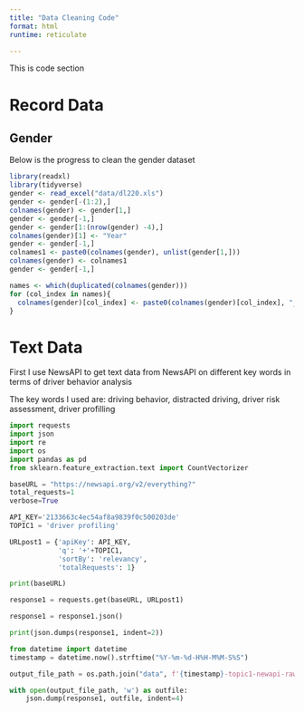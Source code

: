 ```yaml
---
title: "Data Cleaning Code"
format: html
runtime: reticulate

---
```



This is code section


# Record Data

## Gender

Below is the progress to clean the gender dataset
```r
library(readxl)
library(tidyverse)
gender <- read_excel("data/dl220.xls")
gender <- gender[-(1:2),]
colnames(gender) <- gender[1,]
gender <- gender[-1,]
gender <- gender[1:(nrow(gender) -4),]
colnames(gender)[1] <- "Year"
gender <- gender[-1,]
colnames1 <- paste0(colnames(gender), unlist(gender[1,]))
colnames(gender) <- colnames1
gender <- gender[-1,]

names <- which(duplicated(colnames(gender)))
for (col_index in names){
  colnames(gender)[col_index] <- paste0(colnames(gender)[col_index], "_", col_index)
}

```



# Text Data

First I use NewsAPI to get text data from NewsAPI on different key words in terms of driver behavior analysis

The key words I used are: driving behavior, distracted driving, driver risk assessment, driver profilling
```python
import requests
import json
import re
import os
import pandas as pd
from sklearn.feature_extraction.text import CountVectorizer

baseURL = "https://newsapi.org/v2/everything?"
total_requests=1
verbose=True

API_KEY='2133663c4ec54af8a9839f0c500203de'
TOPIC1 = 'driver profiling'

URLpost1 = {'apiKey': API_KEY,
            'q': '+'+TOPIC1,
            'sortBy': 'relevancy',
            'totalRequests': 1}

print(baseURL)

response1 = requests.get(baseURL, URLpost1) 

response1 = response1.json() 

print(json.dumps(response1, indent=2))

from datetime import datetime
timestamp = datetime.now().strftime("%Y-%m-%d-H%H-M%M-S%S")

output_file_path = os.path.join("data", f'{timestamp}-topic1-newapi-raw-data-driver-profilling.json')

with open(output_file_path, 'w') as outfile:
    json.dump(response1, outfile, indent=4)
```